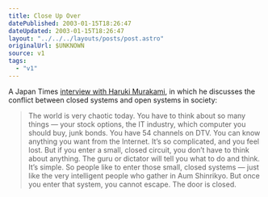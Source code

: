 ```yaml
---
title: Close Up Over
datePublished: 2003-01-15T18:26:47
dateUpdated: 2003-01-15T18:26:47
layout: "../../../layouts/posts/post.astro"
originalUrl: $UNKNOWN
source: v1
tags:
  - "v1"
---
```


A Japan Times [interview with Haruki Murakami][1], in which he discusses the conflict between closed systems and open systems in society:

> The world is very chaotic today. You have to think about so many things &#8212; your stock options, the IT industry, which computer you should buy, junk bonds. You have 54 channels on DTV. You can know anything you want from the Internet. It&#8217;s so complicated, and you feel lost. But if you enter a small, closed circuit, you don&#8217;t have to think about anything. The guru or dictator will tell you what to do and think. It&#8217;s simple. So people like to enter those small, closed systems &#8212; just like the very intelligent people who gather in Aum Shinrikyo. But once you enter that system, you cannot escape. The door is closed.

[1]: http://www.japantimes.co.jp/cgi-bin/getarticle.pl5?fl20021201a4.htm "The Japan Times: Haruki Murakami - Writer on the borderline"

